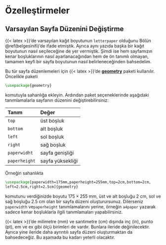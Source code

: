 # Özelleştirmeler

## Varsayılan Sayfa Düzenini Değiştirme

{{< latex >}}'de varsayılan kağıt boyutunun `letterpaper` olduğunu Bölün \@ref(belgesinifi)'de ifade etmiştik. Ayrıca aynı yazıda başka bir kağıt boyutunun
nasıl seçileceğine de yer vermiştik. Şimdi ise hem sayfamızın kenar
boşluklarının nasıl ayarlanacağından hem de ön tanımlı olmayan, tamamen
keyfi bir sayfa boyutunun nasıl belirleneceğinden bahsedelim.

Bu tür sayfa düzenlemeleri için {{< latex >}}'de
[**geometry**](http://ftp.cc.uoc.gr/mirrors/CTAN/macros/latex/contrib/geometry/geometry.pdf) paketi kullanılır. Öncelikle paketi


```latex
\usepackage{geometry}
```


komutuyla sahanlığa ekleyin. Ardından paket seçeneklerinde aşağıdaki
tanımlamalarla sayfanın düzenini değiştirebilirsiniz:


| Tanım| Değer |
| :--- | :--- |
|  `top` | üst boșluk |
| `bottom` | alt boșluk |
| `left` | sol boșluk |
| `right` | sağ boșluk |
| `paperwidht` | sayfa genișliği |
| `paperheight` | sayfa yüksekliği |


Örneğin sahanlıkta

```latex
\usepackage[paperwidth=175mm,paperheight=255mm,top=2cm,bottom=2cm,
left=2.5cm,right=2.5cm]{geometry}
```


komutunu verdiğinizde boyutu $175\times 255$ mm, üst ve alt boşluğu
$2$ cm, sol ve sağ boşluğu $2.5$ cm olan bir sayfa düzeni
oluşturursunuz. Dilerseniz `paperwidth` ve` paperheight` tanımlamalarını
yerine, örneğin `a4paper` yazarak sadece kenar boşluklarla ilgili
tanımlamaları yapabilirsiniz.


:::{.callout-note}
{{< latex >}}'de milimetre (mm) ve santimetre (cm) dışında inç (in), punto
(pt), em ve ex gibi ölçü birimleri de vardır. Bunlara ileride
 değinilecektir. Ayrıca yine ileride daha ayrıntılı sayfa düzeni
oluşturmaktan da bahsedeceğiz. Bu aşamada bu kadarı yeterli olacaktır.
:::
